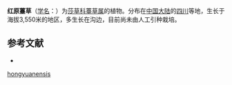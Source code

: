 {{Speciesbox
| name = 红原薹草
| status = 
| status_system = 
| image =
| genus = Carex
| species = hongyuanensis
| authority = Y. C. Tang et S. Y. Liang
}}

'''红原薹草'''（[[学名|学名]]：{{lang|la|''Carex hongyuanensis''}}）为[[莎草科|莎草科]][[薹草属|薹草属]]的植物。分布在[[中国大陆|中国大陆]]的[[四川|四川]]等地，生长于海拔3,550米的地区，多生长在沟边，目前尚未由人工引种栽培。

== 参考文献 ==
<div class="references-small">
* {{cite web| url =http://www.bioinfo.cn/db05/KmzwSpecies.php?action=view&id=24935| title =红原薹草| work =《中国高等植物数据库全库》| publisher =中国科学院微生物研究所| author =昆明植物研究所| accessdate =2009-02-25| deadurl =yes| archiveurl =https://web.archive.org/web/20160305074530/http://www.bioinfo.cn/db05/KmzwSpecies.php?action=view&id=24935| archivedate =2016-03-05}}
</div>
{{Taxonbar|from=Q15232509}}

{{DEFAULTSORT:Carex hongyuanensis}}
[[Category:薹草属|hongyuanensis]]


{{Carex-stub}}